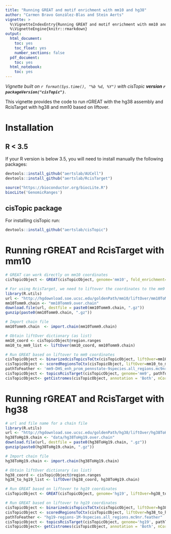 ```yaml
---
title: "Running GREAT and motif enrichment with mm10 and hg38"
author: "Carmen Bravo González-Blas and Stein Aerts"
vignette: >
  %\VignetteIndexEntry{Running GREAT and motif enrichment with mm10 and hg38}
  %\VignetteEngine{knitr::rmarkdown}
output: 
  html_document:
    toc: yes
    toc_float: yes
    number_sections: false
  pdf_document:
    toc: yes
  html_notebook:
    toc: yes
---
```


*Vignette built on `r format(Sys.time(), "%b %d, %Y")` with cisTopic **version `r packageVersion("cisTopic")`***.

This vignette provides the code to run rGREAT with the hg38 assembly and RcisTarget with hg38 and mm10 based on liftover. 

# Installation

## R < 3.5

If your R version is below 3.5, you will need to install manually the following packages:

```r
devtools::install_github("aertslab/AUCell")
devtools::install_github("aertslab/RcisTarget")
```

```r
source("https://bioconductor.org/biocLite.R")
biocLite('GenomicRanges')
```

## cisTopic package

For installing cisTopic run:

```r
devtools::install_github("aertslab/cisTopic")
```

# Running rGREAT and RcisTarget with mm10 

```r
# GREAT can work directly on mm10 coordinates
cisTopicObject <- GREAT(cisTopicObject, genome='mm10', fold_enrichment=2, geneHits=1, sign=0.05, request_interval=10)

# For using RcisTarget, we need to liftover the coordinates to the mm9 assemble
library(R.utils)
url <- "http://hgdownload.soe.ucsc.edu/goldenPath/mm10/liftOver/mm10ToMm9.over.chain.gz"
mm10Tomm9.chain <- "mm10Tomm9.over.chain"
download.file(url, destfile = paste0(mm10Tomm9.chain, ".gz"))
gunzip(paste0(mm10Tomm9.chain, ".gz"))

# Import chain file
mm10Tomm9.chain  <- import.chain(mm10Tomm9.chain)

# Obtain liftOver dictionary (as list)
mm10_coord <- cisTopicObject@region.ranges
mm10_to_mm9_list <- liftOver(mm10_coord, mm10Tomm9.chain)

# Run GREAT based on liftover to mm9 coordinates
cisTopicObject <- binarizedcisTopicsToCtx(cisTopicObject, liftOver=mm10_to_mm9_list, genome='mm9')
cisTopicObject <- scoredRegionsToCtx(cisTopicObject, liftOver=mm10_to_mm9_list, genome='mm9')
pathToFeather <- 'mm9-DHS_enh_prom_pennstate-9species.all_regions.mc9nr.feather'
cisTopicObject <- topicsRcisTarget(cisTopicObject, genome='mm9', pathToFeather, reduced_database=FALSE, nesThreshold=3, rocthr=0.005, maxRank=20000, nCores=4)
cisTopicObject<- getCistromes(cisTopicObject, annotation = 'Both', nCores=5)
```

# Running rGREAT and RcisTarget with hg38 

```r
# url and file name for a chain file
library(R.utils)
url <- "http://hgdownload.soe.ucsc.edu/goldenPath/hg38/liftOver/hg38ToHg19.over.chain.gz"
hg38ToHg19.chain <- "data/hg38ToHg19.over.chain"
download.file(url, destfile = paste0(hg38ToHg19.chain, ".gz"))
gunzip(paste0(hg38ToHg19.chain, ".gz"))

# Import chain file
hg38ToHg19.chain <- import.chain(hg38ToHg19.chain)

# Obtain liftOver dictionary (as list)
hg38_coord <- cisTopicObject@region.ranges
hg38_to_hg19_list <- liftOver(hg38_coord, hg38ToHg19.chain)

# Run GREAT based on liftover to hg19 coordinates
cisTopicObject <- GREAT(cisTopicObject, genome='hg19', liftOver=hg38_to_hg19_list, fold_enrichment=2, geneHits=1, sign=0.05, request_interval=10)

# Run GREAT based on liftover to hg19 coordinates
cisTopicObject <- binarizedcisTopicsToCtx(cisTopicObject, liftOver=hg38_to_hg19_list, genome="hg19")
cisTopicObject <- scoredRegionsToCtx(cisTopicObject, liftOver=hg38_to_hg19_list, genome="hg19")
pathToFeather <- "hg19-regions-1M-9species.all_regions.mc9nr.feather"
cisTopicObject <- topicsRcisTarget(cisTopicObject, genome='hg19', pathToFeather, reduced_database=FALSE, nesThreshold=3, rocthr=0.005, maxRank=20000, nCores=1)
cisTopicObject<- getCistromes(cisTopicObject, annotation = 'Both', nCores=5)
```



